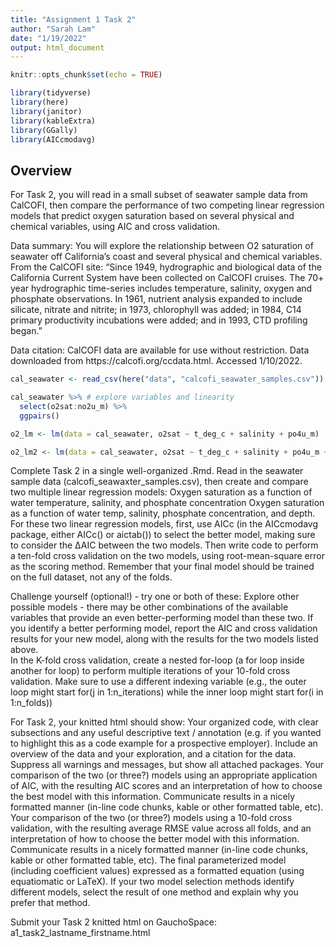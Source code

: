 ```yaml
---
title: "Assignment 1 Task 2"
author: "Sarah Lam"
date: "1/19/2022"
output: html_document
---
```


```r
knitr::opts_chunk$set(echo = TRUE)

library(tidyverse)
library(here)
library(janitor)
library(kableExtra)
library(GGally)
library(AICcmodavg)
```

## Overview 

For Task 2, you will read in a small subset of seawater sample data from CalCOFI, then compare the performance of two competing linear regression models that predict oxygen saturation based on several physical and chemical variables, using AIC and cross validation.

Data summary: You will explore the relationship between O2 saturation of seawater off California’s coast and several physical and chemical variables. From the CalCOFI site: “Since 1949, hydrographic and biological data of the California Current System have been collected on CalCOFI cruises. The 70+ year hydrographic time-series includes temperature, salinity, oxygen and phosphate observations. In 1961, nutrient analysis expanded to include silicate, nitrate and nitrite; in 1973, chlorophyll was added; in 1984, C14 primary productivity incubations were added; and in 1993, CTD profiling began.”

Data citation: CalCOFI data are available for use without restriction. Data downloaded from https://calcofi.org/ccdata.html.  Accessed 1/10/2022.

```r
cal_seawater <- read_csv(here("data", "calcofi_seawater_samples.csv"))
```

```r
cal_seawater %>% # explore variables and linearity 
  select(o2sat:no2u_m) %>% 
  ggpairs()
```

```r
o2_lm <- lm(data = cal_seawater, o2sat ~ t_deg_c + salinity + po4u_m)

o2_lm2 <- lm(data = cal_seawater, o2sat ~ t_deg_c + salinity + po4u_m + depth_m)
```

Complete Task 2 in a single well-organized .Rmd. Read in the seawater sample data (calcofi_seawaxter_samples.csv), then create and compare two multiple linear regression models:
Oxygen saturation as a function of water temperature, salinity, and phosphate concentration
Oxygen saturation as a function of water temp, salinity, phosphate concentration, and depth.
For these two linear regression models, first, use AICc (in the AICcmodavg package, either AICc() or aictab())  to select the better model, making sure to consider the ∆AIC between the two models.  Then write code to perform a ten-fold cross validation on the two models, using root-mean-square error as the scoring method. Remember that your final model should be trained on the full dataset, not any of the folds.

Challenge yourself (optional!) - try one or both of these:
Explore other possible models - there may be other combinations of the available variables that provide an even better-performing model than these two.  If you identify a better performing model, report the AIC and cross validation results for your new model, along with the results for the two models listed above.  
In the K-fold cross validation, create a nested for-loop (a for loop inside another for loop) to perform multiple iterations of your 10-fold cross validation.  Make sure to use a different indexing variable (e.g., the outer loop might start for(j in 1:n_iterations) while the inner loop might start for(i in 1:n_folds))

For Task 2, your knitted html should show: 
Your organized code, with clear subsections and any useful descriptive text / annotation (e.g. if you wanted to highlight this as a code example for a prospective employer).  Include an overview of the data and your exploration, and a citation for the data.  Suppress all warnings and messages, but show all attached packages.
Your comparison of the two (or three?) models using an appropriate application of AIC, with the resulting AIC scores and an interpretation of how to choose the best model with this information.  Communicate results in a nicely formatted manner (in-line code chunks, kable or other formatted table, etc).
Your comparison of the two (or three?) models using a 10-fold cross validation, with the resulting average RMSE value across all folds, and an interpretation of how to choose the better model with this information.  Communicate results in a nicely formatted manner (in-line code chunks, kable or other formatted table, etc).
The final parameterized model (including coefficient values) expressed as a formatted equation (using equatiomatic or LaTeX).  If your two model selection methods identify different models, select the result of one method and explain why you prefer that method.

Submit your Task 2 knitted html on GauchoSpace: 
a1_task2_lastname_firstname.html

